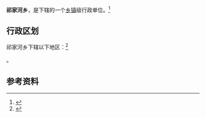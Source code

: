 {{中国乡级行政区|14/08/28/204/000}}

'''祁家河乡'''，是{{PRC admin/fullname|14/08/28/204/000|3}}下辖的一个[[乡镇|乡镇]]级行政单位。<ref>{{PRC admin/ref sgc|{{PRC admin/parent|14/08/28/204/000}}}}</ref>

== 行政区划 ==

祁家河乡下辖以下地区：<ref>{{PRC admin/ref sgc|14/08/28/204/000}}</ref>

{{PRC admin/children|14/08/28/204/000}}。

== 参考资料 ==

{{reflist}}

{{行政区划小作品}}
{{PRC admin/navcat|14/08/28/204/000}}
